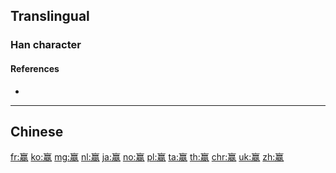 {{character info/new}}
{{also|贏}}
==Translingual==

===Han character===
{{Han char|rn=154|rad=贝|as=13|sn=17|four=|canj=YNBO,YRBBN|ids=⿱吂⿲月贝凡}}

====References====
* {{Han ref|kx=1213.211|hdz=32118.050|uh=8D62|ud=36194}}

----

==Chinese==
{{zh-see|贏}}

[[fr:赢]]
[[ko:赢]]
[[mg:赢]]
[[nl:赢]]
[[ja:赢]]
[[no:赢]]
[[pl:赢]]
[[ta:赢]]
[[th:赢]]
[[chr:赢]]
[[uk:赢]]
[[zh:赢]]